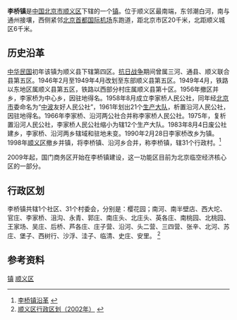 {{中国乡级行政区
|景观照片文件名 = Beijing China-Germany Industrial Park (20220216084910).jpg
|景观照片描述 = 北京中德产业园
|汉语拼音 = 
|其他语言 = 
|其他语言名称 = 
|旧称 = 
|地名出处 = 
|位置图文件名 = 
|位置图描述 = 
|自定义图片= 
|建置时间 = 
|政府驻地 = 头二营村南
|毗邻 = 
|总面积 = 75.18平方公里
|总人口 = 
|总人口年份 = 
|户籍人口 = 
|户籍人口年份 = 
|常住人口 = 5.2万
|常住人口年份 = 
|人口密度 = 
|GDP = 22.09亿元
|GDP年份 = 2010
|邮政编码 = 101304
|电话区号 = 10
|官方网站 = 
|网站名称 = 
|11/01/13/104/000}}
'''李桥镇 '''是[[中华人民共和国|中国]][[北京市|北京市]][[顺义区|顺义区]]下辖的一个[[镇|镇]]。位于顺义区最南端，东邻潮白河，南与通州接壤，西侧紧邻[[北京首都国际机场|北京首都国际机场]]东跑道，距北京市区20千米，北距顺义城区6千米。

==历史沿革==
[[中华民国|中华民国]]初年该镇为顺义县下辖第四区。[[抗日战争|抗日战争]]期间曾属三河、通县、顺义联合县第五区。1946年2月至1949年4月改划至东部顺义县第五区。1949年4月，铁路以东地区属顺义县第五区，铁路以西部分村庄属顺义县第十区。1956年撤区并乡，李家桥为中心乡，因驻地得名。1958年8月成立李家桥人民公社，同年经[[北京市|北京市]]委命名为“[[中华人民共和国|中]][[波兰|波]]友好人民公社”，1961年划出21个[[生产大队|生产大队]]，析置沿河人民公社，因驻地得名。1966年李家桥、沿河两公社合并称李家桥人民公社。1975年，复析置沿河人民公社，李家桥人民公社缩小为辖12个生产大队。1983年8月4日废公社建乡，李家桥、沿河两乡辖域和驻地未变。1990年2月28日李家桥改乡为镇。1998年[[顺义区|顺义区]]撤乡并镇，将李桥镇、沿河乡合并，称李桥镇，辖31个行政村。<ref>[http://www.xzqh.org/html/2008/0617/284.html 李桥镇沿革] {{webarchive|url=https://web.archive.org/web/20110920152338/http://www.xzqh.org/html/2008/0617/284.html |date=2011-09-20 }}</ref>

2009年起，国门商务区开始在李桥镇建设，这一功能区目前为北京临空经济核心区的一部分。

==行政区划==
李桥镇共辖1个社区、31个村委会，分别是：樱花园；南河、南半壁店、西大坨、官庄、李家桥、沮沟、永青、郭庄、南庄头、北庄头、英各庄、南桃园、北桃园、王家场、吴庄、后桥、芦各庄、庄子营、沿河、头二营、三四营、张辛、北河、苏庄、堡子、西树行、沙浮、洼子、临清、史庄、安里。 <ref>[http://www.xzqh.org/html/2008/0617/284.html 顺义区行政区划（2002年）] {{webarchive|url=https://web.archive.org/web/20110920152338/http://www.xzqh.org/html/2008/0617/284.html |date=2011-09-20 }}</ref>

==参考资料==
{{reflist}}

{{顺义区行政区划}}

[[Category:顺义区行政区划|镇]]
[[Category:北京市乡镇|顺义区]]